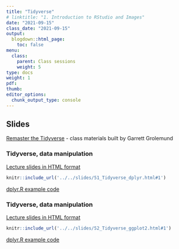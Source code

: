 ```yaml
---
title: "Tidyverse"
# linktitle: "1. Introduction to RStudio and Images"
date: "2021-09-15"
class_date: "2021-09-15"
output:
  blogdown::html_page:
    toc: false
menu:
  class:
    parent: Class sessions
    weight: 5
type: docs
weight: 1
pdf:
thumb:
editor_options: 
  chunk_output_type: console
---
```


## Slides

[Remaster the Tidyverse](https://github.com/rstudio-education/remaster-the-tidyverse) - class materials built by Garrett Grolemund

### Tidyverse, data manipulation

<a href="../../slides/51_Tidyverse_dplyr#1" target="_blank">Lecture slides in HTML format</a>

```r
knitr::include_url('../../slides/51_Tidyverse_dplyr.html#1')
```

<a href="../../slides/51_dplyr.R" target="_blank">dplyr.R example code</a>

### Tidyverse, data manipulation

<a href="../../slides/52_Tidyverse_ggplot2#1" target="_blank">Lecture slides in HTML format</a>

```r
knitr::include_url('../../slides/52_Tidyverse_ggplot2.html#1')
```

<a href="../../slides/51_dplyr.R" target="_blank">dplyr.R example code</a>

